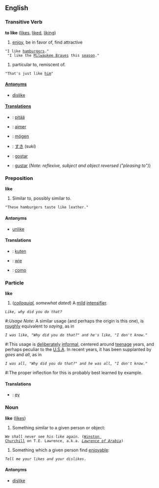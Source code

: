 ==English==
===Transitive Verb===
'''to like''' ([[likes]], [[liked]], [[liking]])

# [[enjoy]], be in favor of, find attractive
 "I like [[hamburger]]s."<br>
 "I like the [[w:Milwaukee Braves|Milwaukee Braves]] this [[season]]."
# particular to, remiscent of.
 "That's just like [[him]]"

====[[Antonym]]s====
*[[dislike]]

====[[Translation]]s====
* {{fi}}: [[:fi:pitää|pitää]]
* {{fr}}: [[:fr:aimer|aimer]]
* {{de}}: [[:de:mögen|mögen]]
* {{ja}}: [[すき]] (suki)
* {{pt}}: [[:pt:gostar|gostar]]
* {{es}}: [[:es:gustar|gustar]] (''Note: reflexive, subject and object reversed ("pleasing to")'')

===Preposition===
'''like'''

# Similar to, possibly similar to.
 "These hamburgers taste like leather."

====Antonyms====
*[[unlike]]

====Translations====
*{{fi}}: [[:fi:kuten|kuten]]
*{{de}}: [[:de:wie|wie]]
*{{es}}: [[:es:como|como]]

===Particle===
'''like'''

# (''[[colloquial]], somewhat dated'') A [[mild]] [[w:intensifier|intensifier]].
 ''Like, why did you do that?''
#:''Usage Note:'' A similar usage (and perhaps the origin is this one), is [[rough]]ly equivalent to ''saying'', as in
 ''I was like, "Why did you do that?" and he's like, "I don't know."''
#:This usage is [[deliberate]]ly [[informal]], centered around [[teenage]] years, and perhaps peculiar to the [[w:U.S.A.|U.S.A]].  In recent years, it has been supplanted by ''goes'' and ''all'', as in
 ''I was all, "Why did you do that?" and he was all, "I don't know."''
#:The proper inflection for this is probably best learned by example.

==== Translations ====
* {{de}}: [[ey]]

===Noun===
'''like''' ([[likes]])

# Something similar to a given person or object:
 ''We shall never see his like again.'' ([[w:Winston Churchill|Winston Churchill]] on T.E. Lawrence, a.k.a. ''[[w:Lawrence of Arabia|Lawrence of Arabia]]'')
# Something which a given person find [[enjoy ]]able:
 ''Tell me your likes and your dislikes''.

====Antonyms====
*[[dislike]]